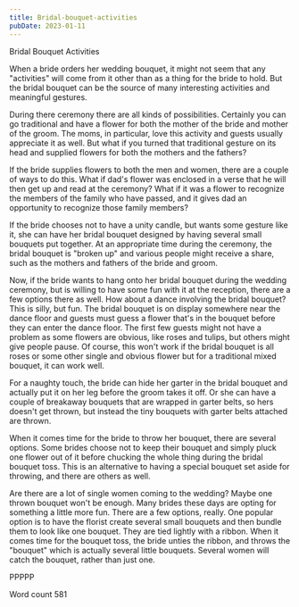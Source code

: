 ```yaml
---
title: Bridal-bouquet-activities
pubDate: 2023-01-11
---
```


Bridal Bouquet Activities

When a bride orders her wedding bouquet, it might not seem that any "activities" will come from it other than as a thing for the bride to hold. But the bridal bouquet can be the source of many interesting activities and meaningful gestures.

During there ceremony there are all kinds of possibilities. Certainly you can go traditional and have a flower for both the mother of the bride and mother of the groom. The moms, in particular, love this activity and guests usually appreciate it as well. But what if you turned that traditional gesture on its head and supplied flowers for both the mothers and the fathers? 

If the bride supplies flowers to both the men and women, there are a couple of ways to do this. What if dad's flower was enclosed in a verse that he will then get up and read at the ceremony? What if it was a flower to recognize the members of the family who have passed, and it gives dad an opportunity to recognize those family members?

If the bride chooses not to have a unity candle, but wants some gesture like it, she can have her bridal bouquet designed by having several small bouquets put together. At an appropriate time during the ceremony, the bridal bouquet is "broken up" and various people might receive a share, such as the mothers and fathers of the bride and groom.

Now, if the bride wants to hang onto her bridal bouquet during the wedding ceremony, but is willing to have some fun with it at the reception, there are a few options there as well. How about a dance involving the bridal bouquet? This is silly, but fun. The bridal bouquet is on display somewhere near the dance floor and guests must guess a flower that's in the bouquet before they can enter the dance floor. The first few guests might not have a problem as some flowers are obvious, like roses and tulips, but others might give people pause. Of course, this won't work if the bridal bouquet is all roses or some other single and obvious flower but for a traditional mixed bouquet, it can work well.

For a naughty touch, the bride can hide her garter in the bridal bouquet and actually put it on her leg before the groom takes it off. Or she can have a couple of breakaway bouquets that are wrapped in garter belts, so hers doesn't get thrown, but instead the tiny bouquets with garter belts attached are thrown.

When it comes time for the bride to throw her bouquet, there are several options. Some brides choose not to keep their bouquet and simply pluck one flower out of it before chucking the whole thing during the bridal bouquet toss. This is an alternative to having a special bouquet set aside for throwing, and there are others as well.

Are there are a lot of single women coming to the wedding? Maybe one thrown bouquet won't be enough. Many brides these days are opting for something a little more fun. There are a few options, really. One popular option is to have the florist create several small bouquets and then bundle them to look like one bouquet. They are tied lightly with a ribbon. When it comes time for the bouquet toss, the bride unties the ribbon, and throws the "bouquet" which is actually several little bouquets. Several women will catch the bouquet, rather than just one.

PPPPP

Word count 581